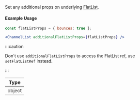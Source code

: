 Set any additional props on underlying [FlatList](https://reactnative.dev/docs/flatlist#props).

#### Example Usage

```jsx
const flatListProps = { bounces: true };

<ChannelList additionalFlatListProps={flatListProps} />
```

:::caution

Don't use `additionalFlatListProps` to access the FlatList ref, use `setFlatListRef` instead.

:::

| Type |
| - |
| object |
